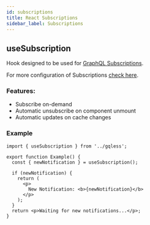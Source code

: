 ```yaml
---
id: subscriptions
title: React Subscriptions
sidebar_label: Subscriptions
---
```


## useSubscription

Hook designed to be used for [GraphQL Subscriptions](https://github.com/graphql/graphql-spec/blob/main/rfcs/Subscriptions.md).

For more configuration of Subscriptions [check here](/core/subscriptions).

### Features:

- Subscribe on-demand
- Automatic unsubscribe on component unmount
- Automatic updates on cache changes

### Example

```tsx
import { useSubscription } from '../gqless';

export function Example() {
  const { newNotification } = useSubscription();

  if (newNotification) {
    return (
      <p>
        New Notification: <b>{newNotification}</b>
      </p>
    );
  }
  return <p>Waiting for new notifications...</p>;
}
```
